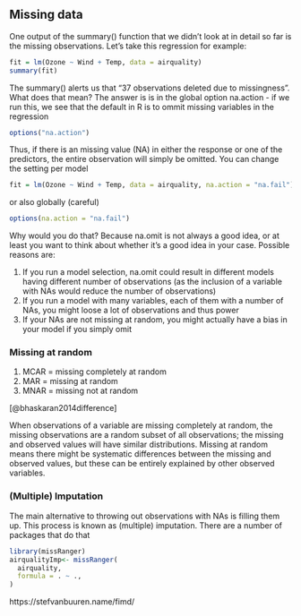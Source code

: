 ## Missing data

One output of the summary() function that we didn't look at in detail so far is the missing observations. Let's take this regression for example:

```r
fit = lm(Ozone ~ Wind + Temp, data = airquality)
summary(fit)
```

The summary() alerts us that "37 observations deleted due to missingness". What does that mean? The answer is is in the global option na.action - if we run this, we see that the default in R is to ommit missing variables in the regression 

```r
options("na.action")
```

Thus, if there is an missing value (NA) in either the response or one of the predictors, the entire observation will simply be omitted. You can change the setting per model 

```r
fit = lm(Ozone ~ Wind + Temp, data = airquality, na.action = "na.fail")
```

or also globally (careful)

```r
options(na.action = "na.fail")
```

Why would you do that? Because na.omit is not always a good idea, or at least you want to think about whether it's a good idea in your case. Possible reasons are:

1. If you run a model selection, na.omit could result in different models having different number of observations (as the inclusion of a variable with NAs would reduce the number of observations)
2. If you run a model with many variables, each of them with a number of NAs, you might loose a lot of observations and thus power
3. If your NAs are not missing at random, you might actually have a bias in your model if you simply omit

### Missing at random 

1. MCAR = missing completely at random
2. MAR = missing at random 
3. MNAR = missing not at random


[@bhaskaran2014difference]

When observations of a variable are missing completely at random, the missing observations are a random subset of all observations; the missing and observed values will have similar distributions.
Missing at random means there might be systematic differences between the missing and observed values, but these can be entirely explained by other observed variables.

### (Multiple) Imputation 

The main alternative to throwing out observations with NAs is filling them up. This process is known as (multiple) imputation. There are a number of packages that do that 

```r
library(missRanger)
airqualityImp<- missRanger(
  airquality,
  formula = . ~ .,
)
```


https://stefvanbuuren.name/fimd/


